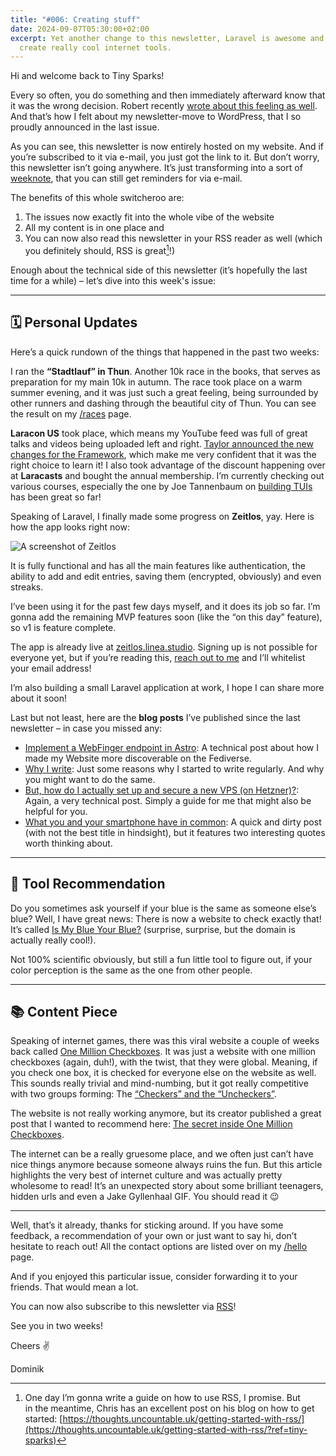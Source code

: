 ```yaml
---
title: "#006: Creating stuff"
date: 2024-09-07T05:30:00+02:00
excerpt: Yet another change to this newsletter, Laravel is awesome and people
  create really cool internet tools.
---
```


Hi and welcome back to Tiny Sparks!

Every so often, you do something and then immediately afterward know that it was the wrong decision. Robert recently [wrote about this feeling as well](https://birming.com/oops-did-again/?ref=tiny-sparks). And that’s how I felt about my newsletter-move to WordPress, that I so proudly announced in the last issue.

As you can see, this newsletter is now entirely hosted on my website. And if you’re subscribed to it via e-mail, you just got the link to it. But don’t worry, this newsletter isn’t going anywhere. It’s just transforming into a sort of [weeknote](https://tracydurnell.com/2024/07/30/using-personal-weeknotes-as-a-tool-for-attention/?ref=tiny-sparks), that you can still get reminders for via e-mail. 

The benefits of this whole switcheroo are:

1. The issues now exactly fit into the whole vibe of the website
2. All my content is in one place and
3. You can now also read this newsletter in your RSS reader as well (which you definitely should, RSS is great[^1]!)

Enough about the technical side of this newsletter (it’s hopefully the last time for a while) – let’s dive into this week's issue:

---

## 🗓️ Personal Updates

Here’s a quick rundown of the things that happened in the past two weeks:

I ran the **“Stadtlauf” in Thun**. Another 10k race in the books, that serves as preparation for my main 10k in autumn. The race took place on a warm summer evening, and it was just such a great feeling, being surrounded by other runners and dashing through the beautiful city of Thun. You can see the result on my [/races](https://dominikhofer.me/races?ref=tiny-sparks) page.

**Laracon US** took place, which means my YouTube feed was full of great talks and videos being uploaded left and right. [Taylor announced the new changes for the Framework](https://youtu.be/AwWepVU5uWM?ref=tiny-sparks), which make me very confident that it was the right choice to learn it! I also took advantage of the discount happening over at **Laracasts** and bought the annual membership. I’m currently checking out various courses, especially the one by Joe Tannenbaum on [building TUIs](https://laracasts.com/series/cli-experiments?ref=tiny-sparks) has been great so far!

Speaking of Laravel, I finally made some progress on **Zeitlos**, yay. Here is how the app looks right now:

![A screenshot of Zeitlos](../../assets/newsletter/006/zeitlos-2a8277d2f0.jpg)

It is fully functional and has all the main features like authentication, the ability to add and edit entries, saving them (encrypted, obviously) and even streaks.

I’ve been using it for the past few days myself, and it does its job so far. I’m gonna add the remaining MVP features soon (like the “on this day” feature), so v1 is feature complete.

The app is already live at [zeitlos.linea.studio](https://zeitlos.linea.studio?ref=tiny-sparks). Signing up is not possible for everyone yet, but if you’re reading this, [reach out to me](https://dominikhofer.me/hello?ref=tiny-sparks) and I’ll whitelist your email address!

I’m also building a small Laravel application at work, I hope I can share more about it soon!

Last but not least, here are the **blog posts** I’ve published since the last newsletter – in case you missed any:
- [Implement a WebFinger endpoint in Astro](https://dominikhofer.me/webfinger-astro?ref=tiny-sparks): A technical post about how I made my Website more discoverable on the Fediverse.
- [Why I write](https://dominikhofer.me/why-i-write?ref=tiny-sparks): Just some reasons why I started to write regularly. And why you might want to do the same.
- [But, how do I actually set up and secure a new VPS (on Hetzner)?](https://dominikhofer.me/setup-secure-vps?ref=tiny-sparks): Again, a very technical post. Simply a guide for me that might also be helpful for you.
- [What you and your smartphone have in common](https://dominikhofer.me/you-and-your-smartphone?ref=tiny-sparks): A quick and dirty post (with not the best title in hindsight), but it features two interesting quotes worth thinking about.

---

## 🔮 Tool Recommendation

Do you sometimes ask yourself if your blue is the same as someone else’s blue? Well, I have great news: There is now a website to check exactly that! It’s called [Is My Blue Your Blue?](https://ismy.blue/?ref=tiny-sparks) (surprise, surprise, but the domain is actually really cool!).

Not 100% scientific obviously, but still a fun little tool to figure out, if your color perception is the same as the one from other people.

---

## 📚 Content Piece

Speaking of internet games, there was this viral website a couple of weeks back called [One Million Checkboxes](https://onemillioncheckboxes.com/?ref=tiny-sparks). It was just a website with one million checkboxes (again, duh!), with the twist, that they were global. Meaning, if you check one box, it is checked for everyone else on the website as well. This sounds really trivial and mind-numbing, but it got really competitive with two groups forming: The [“Checkers” and the “Uncheckers”](https://www.nytimes.com/2024/07/03/style/one-million-checkboxes-game.html?ref=tiny-sparks).

The website is not really working anymore, but its creator published a great post that I wanted to recommend here: [The secret inside One Million Checkboxes](https://eieio.games/essays/the-secret-in-one-million-checkboxes/?ref=tiny-sparks).

The internet can be a really gruesome place, and we often just can’t have nice things anymore because someone always ruins the fun. But this article highlights the very best of internet culture and was actually pretty wholesome to read! It’s an unexpected story about some brilliant teenagers, hidden urls and even a Jake Gyllenhaal GIF. You should read it 😉

---

Well, that’s it already, thanks for sticking around. If you have some feedback, a recommendation of your own or just want to say hi, don’t hesitate to reach out! All the contact options are listed over on my [/hello](https://dominikhofer.me/hello?ref=tiny-sparks) page.

And if you enjoyed this particular issue, consider forwarding it to your friends. That would mean a lot.

You can now also subscribe to this newsletter via [RSS](https://dominikhofer.me/newsletter.xml?ref=tiny-sparks)!

See you in two weeks! 

Cheers ✌️

Dominik

[^1]:	One day I’m gonna write a guide on how to use RSS, I promise. But in the meantime, Chris has an excellent post on his blog on how to get started: [https://thoughts.uncountable.uk/getting-started-with-rss/](https://thoughts.uncountable.uk/getting-started-with-rss/?ref=tiny-sparks)

